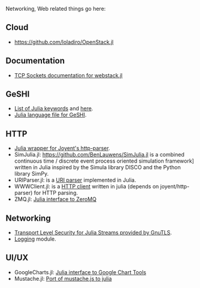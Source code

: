 Networking, Web related things go here:

== Cloud ==
* https://github.com/loladiro/OpenStack.jl


== Documentation == 
* [http://blog.leahhanson.us/using-tcp-sockets-in-julia.html TCP Sockets documentation for webstack.jl]

== GeSHI ==
* [https://github.com/JuliaLang/julia/blob/master/contrib/julia-mode.el#L79-L108 List of Julia keywords] and [https://github.com/JuliaLang/julia/commit/71c0aa3e5660258af5c042058d5d8d3b82d93efb here].
* [https://github.com/john9631/JuliaDocs/blob/master/julia.php Julia language file for GeSHI].

== HTTP ==
* [https://github.com/hackerschool/HttpParser.jl Julia wrapper for Joyent's http-parser].
* SimJulia.jl: https://github.com/BenLauwens/SimJulia.jl is a combined continuous time / discrete event process oriented simulation framework] written in Julia inspired by the Simula library DISCO and the Python library SimPy.
* URIParser.jl: is a [https://github.com/loladiro/URIParser.jl URI parser] implemented in Julia.
* WWWClient.jl: is a [https://github.com/loladiro/WWWClient.jl  HTTP client] written in julia (depends on joyent/http-parser) for HTTP parsing. 
* ZMQ.jl: [https://github.com/JuliaLang/ZMQ.jl Julia interface to ZeroMQ]


== Networking ==
* [https://github.com/loladiro/GnuTLS.jl   Transport Level Security for Julia Streams provided by GnuTLS].
* [https://github.com/kmsquire/Logging.jl Logging] module.


== UI/UX ==
* GoogleCharts.jl: [https://github.com/jverzani/GoogleCharts.jl Julia interface to Google Chart Tools]
* Mustache.jl: [https://github.com/jverzani/Mustache.jl Port of mustache.js to julia]



